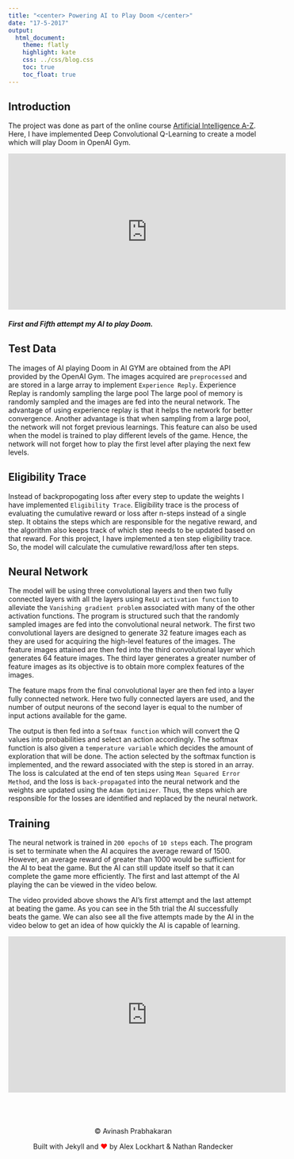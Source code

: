 ```yaml
---
title: "<center> Powering AI to Play Doom </center>"
date: "17-5-2017"
output: 
  html_document:
    theme: flatly
    highlight: kate
    css: ../css/blog.css
    toc: true
    toc_float: true
---
```


## Introduction

The project was done as part of the online course [Artificial Intelligence A-Z](https://www.udemy.com/artificial-intelligence-az/). Here, I have implemented Deep Convolutional Q-Learning to create a model which will play Doom in OpenAI Gym.

<div class = "middle"> 
<iframe width="560" height="315" style=""src="https://www.youtube.com/embed/X_riUKeWabc" frameborder="0" allowfullscreen></iframe>
##### First and Fifth attempt my AI to play Doom.
</div>


## Test Data

The images of AI playing Doom in AI GYM are obtained from the API provided by the OpenAI Gym.  The images acquired are `preprocessed` and are stored in a large array to implement `Experience Reply`. Experience Replay is randomly sampling the large pool The large pool of memory is randomly sampled and the images are fed into the neural network. The advantage of using experience replay is that it helps the network for better convergence. Another advantage is that when sampling from a large pool, the network will not forget previous learnings. This feature can also be used when the model is trained to play different levels of the game. Hence, the network will not forget how to play the first level after playing the next few levels.

## Eligibility Trace

Instead of backpropogating loss after every step to update the weights I have implemented `Eligibility Trace`. Eligibility trace is the process of evaluating the cumulative reward or loss after n-steps instead of a single step. It obtains the steps which are responsible for the negative reward, and the algorithm also keeps track of which step needs to be updated based on that reward. For this project, I have implemented a ten step eligibility trace. So, the model will calculate the cumulative reward/loss after ten steps.

## Neural Network

The model will be using three convolutional layers and then two fully connected layers with all the layers using `ReLU activation function` to alleviate the `Vanishing gradient problem` associated with many of the other activation functions. The program is structured such that the randomly sampled images are fed into the convolutional neural network.  The first two convolutional layers are designed to generate 32 feature images each as they are used for acquiring the high-level features of the images. The feature images attained are then fed into the third convolutional layer which generates 64 feature images. The third layer generates a greater number of feature images as its objective is to obtain more complex features of the images.  

The feature maps from the final convolutional layer are then fed into a layer fully connected network. Here two fully connected layers are used, and the number of output neurons of the second layer is equal to the number of input actions available for the game.


The output is then fed into a `Softmax function` which will convert the Q values into probabilities and select an action accordingly. The softmax function is also given a `temperature variable` which decides the amount of exploration that will be done. The action selected by the softmax function is implemented, and the reward associated with the step is stored in an array. The loss is calculated at the end of ten steps using `Mean Squared Error Method`, and the loss is `back-propagated` into the neural network and the weights are updated using the `Adam Optimizer`. Thus, the steps which are responsible for the losses are identified and replaced by the neural network.

## Training

The neural network is trained in `200 epochs` of `10 steps` each. The program is set to terminate when the AI acquires the average reward of 1500. However, an average reward of greater than 1000 would be sufficient for the AI to beat the game. But the AI can still update itself so that it can complete the game more efficiently. The first and last attempt of the AI playing the can be viewed in the video below. 

The video provided above shows the AI's first attempt and the last attempt at beating the game. As you can see in the 5th trial the AI successfully beats the game. We can also see all the five attempts made by the AI in the video below to get an idea of how quickly the AI is capable of learning.

<div class = "middle"> 
<iframe width="560" height="315" src="https://www.youtube.com/embed/t76Eq51eNy8" frameborder="0" allowfullscreen></iframe>
</div>

<br>

<style>
.footer {
width: 100%;
bottom: 0pt;
padding: 10px 0;
text-align: center;
border: none;
}
.love {
color: red;
}
.footer a {
text-decoration: none;
margin: 0;
}
</style>

<footer class="footer">
<p>&copy; Avinash Prabhakaran</p>
<p>Built with Jekyll and <span class="love">&#10084;</span> by <a href="http://alexlockhart.ca">Alex Lockhart</a> & <a href="https://github.com/nrandecker/particle">Nathan Randecker</a></p>
</footer>

